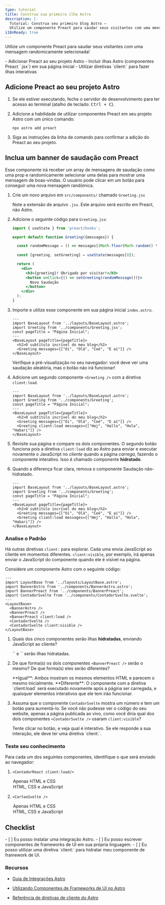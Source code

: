 ```yaml
---
type: tutorial
title: Construa sua primeira ilha Astro
description: |-
  Tutorial: Construa seu primeiro blog Astro —
  Utilize um componente Preact para saudar seus visitantes com uma mensagem randomicamente selecionada
i18nReady: true
---
```


Utilize um componente Preact para saudar seus visitantes com uma mensagem randomicamente selecionada!

<PreCheck>
  - Adicionar Preact ao seu projeto Astro
  - Incluir ilhas Astro (componentes Preact `.jsx`) em sua página inicial
  - Utilizar diretivas `client:` para fazer ilhas interativas
</PreCheck>

## Adicione Preact ao seu projeto Astro

1. Se ele estiver executando, feche o servidor de desenvolvimento para ter acesso ao terminal (atalho de teclado: <kbd>Ctrl + C</kbd>).

2. Adicione a habilidade de utilizar componentes Preact em seu projeto Astro com um único comando:

    ```shell
    npx astro add preact
    ```

2. Siga as instruções da linha de comando para confirmar a adição do Preact ao seu projeto.
 

## Inclua um banner de saudação com Preact

Esse componente irá receber um array de mensagens de saudação como uma prop e randomicamente selecionar uma delas para mostrar uma mensagem de boas-vindas. O usuário pode clicar em um botão para conseguir uma nova mensagem randômica.

1. Crie um novo arquivo em `src/components/` chamado `Greeting.jsx`

    Note a extensão de arquivo `.jsx`. Este arquivo será escrito em Preact, não Astro.

2. Adicione o seguinte código para `Greeting.jsx`:

    ```jsx title="src/components/Greeting.jsx"
    import { useState } from 'preact/hooks';

    export default function Greeting({messages}) {

      const randomMessage = () => messages[(Math.floor(Math.random() * messages.length))];
      
      const [greeting, setGreeting] = useState(messages[0]);

      return (
        <div> 
          <h3>{greeting}! Obrigado por visitar!</h3>
          <button onClick={() => setGreeting(randomMessage())}>
            Nova Saudação
          </button>
        </div>
      );
    }
    ```

3. Importe e utilize esse componente em sua página inicial `index.astro`.

    ```astro title="src/pages/index.astro" ins={3,8}
    ---
    import BaseLayout from '../layouts/BaseLayout.astro';
    import Greeting from '../components/Greeting.jsx';
    const pageTitle = "Página Inicial";
    ---
    <BaseLayout pageTitle={pageTitle}>
      <h2>O subtítulo incrível do meu blog</h2>
      <Greeting messages={["Oi", "Olá", "Coé", "E aí"]} />
    </BaseLayout>
    ```

    Verifique a pré-visualização no seu navegador: você deve ver uma saudação aleatória, mas o botão não irá funcionar!


4. Adicione um segundo componente `<Greeting />` com a diretiva `client:load`.

    ```astro title="src/pages/index.astro" ins={9} "client:load"
    ---
    import BaseLayout from '../layouts/BaseLayout.astro';
    import Greeting from '../components/Greeting';
    const pageTitle = "Página Inicial";
    ---
    <BaseLayout pageTitle={pageTitle}>
      <h2>O subtítulo incrível do meu blog</h2>
      <Greeting messages={["Oi", "Olá", "Coé", "E aí"]} />
      <Greeting client:load messages={["Hej", "Hallo", "Hola", "Habari"]} />
    </BaseLayout>
    ```

  5. Revisite sua página e compare os dois componentes. O segundo botão funciona pois a diretiva `client:load` diz ao Astro para enviar e executar novamente o JavaScript no _cliente_ quando a página _carrega_, fazendo o componente interativo. Isso é chamado componente **hidratado**.
  
  6. Quando a diferença ficar clara, remova o componente Saudação não-hidratado.


      ```astro title="src/pages/index.astro" del={8} "client:load"
      ---
      import BaseLayout from '../layouts/BaseLayout.astro';
      import Greeting from '../components/Greeting';
      const pageTitle = "Página Inicial";
      ---
      <BaseLayout pageTitle={pageTitle}>
        <h2>O subtítulo incrível do meu blog</h2>
        <Greeting messages={["Oi", "Olá", "Coé", "E aí"]} />
        <Greeting client:load messages={["Hej", "Hallo", "Hola", "Habari"]} />
      </BaseLayout>
      ```

<Box icon="question-mark">

### Analise o Padrão

Há outras diretivas `client:` para explorar. Cada uma envia JavaScript ao cliente em momentos diferentes. `client:visible`, por exemplo, irá apenas enviar o JavaScript do componente quando ele é visível na página.

Considere um componente Astro com o seguinte código:

```astro
---
import LayoutBase from '../layouts/LayoutBase.astro';
import BannerAstro from '../components/BannerAstro.astro';
import BannerPreact from '../components/BannerPreact';
import ContadorSvelte from '../components/ContadorSvelte.svelte';
---
<LayoutBase>
  <BannerAstro />
  <BannerPreact />
  <BannerPreact client:load />
  <ContadorSvelte />
  <ContadorSvelte client:visible />
</LayoutBase>
```

1. Quais dos cinco componentes serão ilhas **hidratadas**, enviando JavaScript ao cliente?

    <p>
      <Spoiler>`<BannerPreact client:load />` e `<ContadorSvelte client:visible />` serão ilhas hidratadas.</Spoiler>
    </p>

2. De que forma(s) os dois componentes `<BannerPreact />` serão o mesmo? De que forma(s) eles serão diferentes? 

    <p>
      <Spoiler>**Igual**: Ambos mostram os mesmos elementos HTML e parecem o mesmo inicialmente. **Diferente**: O componente com a diretiva `client:load` será executado novamente após a página ser carregada, e quaisquer elementos interativos que ele tem irão funcionar.</Spoiler>
    </p>

3. Assuma que o componente `ContadorSvelte` mostra um número e tem um botão para aumentá-lo. Se você não pudesse ver o código do seu website, apenas a página publicada ao vivo, como você diria qual dos dois componentes `<ContadorSvelte />` usaram `client:visible`? 

    <p>
      <Spoiler>Tente clicar no botão, e veja qual é interativo. Se ele responde a sua interação, ele deve ter uma diretiva `client:`.</Spoiler>
    </p>
</Box>



<Box icon="question-mark">

### Teste seu conhecimento

Para cada um dos seguintes componentes, identifique o que será enviado ao navegador:

1. `<ContadorReact client:load/>`

    <MultipleChoice>
      <Option>
        Apenas HTML e CSS 
      </Option>
      <Option isCorrect>
        HTML, CSS e JavaScript
      </Option>
    </MultipleChoice>

2. `<CartaoSvelte />`

    <MultipleChoice>
      <Option  isCorrect>
        Apenas HTML e CSS
      </Option>
      <Option>
        HTML, CSS e JavaScript
      </Option>
    </MultipleChoice>
</Box>

<Box icon="check-list">

## Checklist

<Checklist>
- [ ] Eu posso instalar uma integração Astro.
- [ ] Eu posso escrever componentes de frameworks de UI em sua própria linguagem.
- [ ] Eu posso utilizar uma diretiva `client:` para hidratar meu componente de framework de UI.
</Checklist>
</Box>

### Recursos

- [Guia de Integrações Astro](/pt-br/guides/integrations-guide/)

- [Utilizando Componentes de Frameworks de UI no Astro](/pt-br/core-concepts/framework-components/#usando-componentes-de-frameworks)

- [Referência de diretivas de cliente do Astro](/pt-br/reference/directives-reference/#diretivas-de-cliente)
